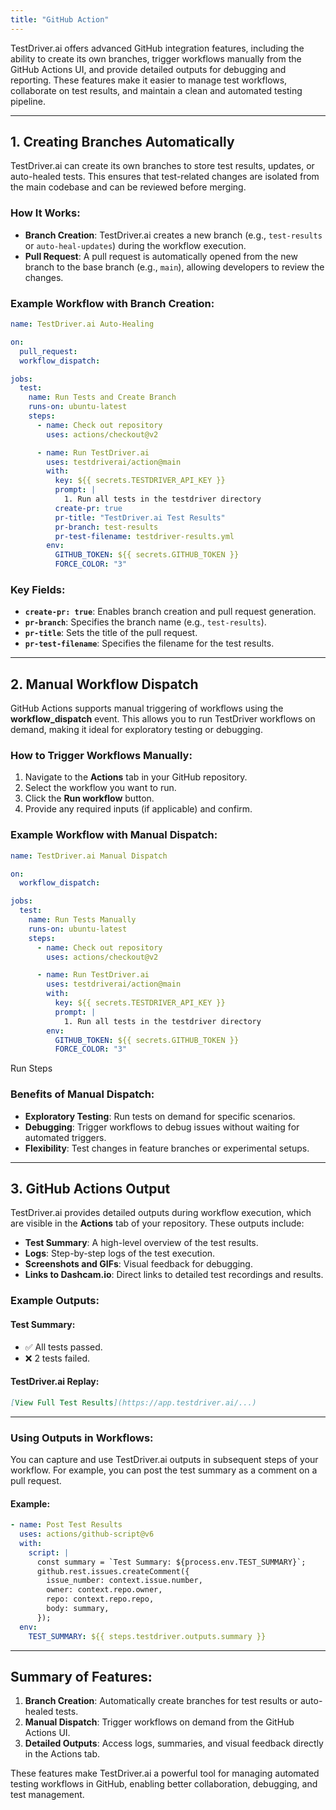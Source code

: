 ```yaml
---
title: "GitHub Action"
---
```


TestDriver.ai offers advanced GitHub integration features, including the ability to create its own branches, trigger workflows manually from the GitHub Actions UI, and provide detailed outputs for debugging and reporting. These features make it easier to manage test workflows, collaborate on test results, and maintain a clean and automated testing pipeline.

---

## 1. **Creating Branches Automatically**

TestDriver.ai can create its own branches to store test results, updates, or auto-healed tests. This ensures that test-related changes are isolated from the main codebase and can be reviewed before merging.

### How It Works:
- **Branch Creation**: TestDriver.ai creates a new branch (e.g., `test-results` or `auto-heal-updates`) during the workflow execution.
- **Pull Request**: A pull request is automatically opened from the new branch to the base branch (e.g., `main`), allowing developers to review the changes.

### Example Workflow with Branch Creation:

```yaml
name: TestDriver.ai Auto-Healing

on:
  pull_request:
  workflow_dispatch:

jobs:
  test:
    name: Run Tests and Create Branch
    runs-on: ubuntu-latest
    steps:
      - name: Check out repository
        uses: actions/checkout@v2

      - name: Run TestDriver.ai
        uses: testdriverai/action@main
        with:
          key: ${{ secrets.TESTDRIVER_API_KEY }}
          prompt: |
            1. Run all tests in the testdriver directory
          create-pr: true
          pr-title: "TestDriver.ai Test Results"
          pr-branch: test-results
          pr-test-filename: testdriver-results.yml
        env:
          GITHUB_TOKEN: ${{ secrets.GITHUB_TOKEN }}
          FORCE_COLOR: "3"

```

### Key Fields:
- **`create-pr: true`**: Enables branch creation and pull request generation.
- **`pr-branch`**: Specifies the branch name (e.g., `test-results`).
- **`pr-title`**: Sets the title of the pull request.
- **`pr-test-filename`**: Specifies the filename for the test results.

---

## 2. **Manual Workflow Dispatch**

GitHub Actions supports manual triggering of workflows using the **workflow_dispatch** event. This allows you to run TestDriver workflows on demand, making it ideal for exploratory testing or debugging.

### How to Trigger Workflows Manually:
1. Navigate to the **Actions** tab in your GitHub repository.
2. Select the workflow you want to run.
3. Click the **Run workflow** button.
4. Provide any required inputs (if applicable) and confirm.

### Example Workflow with Manual Dispatch:

```yaml
name: TestDriver.ai Manual Dispatch

on:
  workflow_dispatch:

jobs:
  test:
    name: Run Tests Manually
    runs-on: ubuntu-latest
    steps:
      - name: Check out repository
        uses: actions/checkout@v2

      - name: Run TestDriver.ai
        uses: testdriverai/action@main
        with:
          key: ${{ secrets.TESTDRIVER_API_KEY }}
          prompt: |
            1. Run all tests in the testdriver directory
        env:
          GITHUB_TOKEN: ${{ secrets.GITHUB_TOKEN }}
          FORCE_COLOR: "3"


```

Run Steps

### Benefits of Manual Dispatch:
- **Exploratory Testing**: Run tests on demand for specific scenarios.
- **Debugging**: Trigger workflows to debug issues without waiting for automated triggers.
- **Flexibility**: Test changes in feature branches or experimental setups.

---

## 3. **GitHub Actions Output**

TestDriver.ai provides detailed outputs during workflow execution, which are visible in the **Actions** tab of your repository. These outputs include:
- **Test Summary**: A high-level overview of the test results.
- **Logs**: Step-by-step logs of the test execution.
- **Screenshots and GIFs**: Visual feedback for debugging.
- **Links to Dashcam.io**: Direct links to detailed test recordings and results.

### Example Outputs:

#### **Test Summary**:
- ✅ All tests passed.
- ❌ 2 tests failed.

#### **TestDriver.ai Replay**:

```markdown
[View Full Test Results](https://app.testdriver.ai/...)
```

---

### Using Outputs in Workflows:
You can capture and use TestDriver.ai outputs in subsequent steps of your workflow. For example, you can post the test summary as a comment on a pull request.

#### Example:


```yaml
- name: Post Test Results
  uses: actions/github-script@v6
  with:
    script: |
      const summary = `Test Summary: ${process.env.TEST_SUMMARY}`;
      github.rest.issues.createComment({
        issue_number: context.issue.number,
        owner: context.repo.owner,
        repo: context.repo.repo,
        body: summary,
      });
  env:
    TEST_SUMMARY: ${{ steps.testdriver.outputs.summary }}

```

---

## Summary of Features:
1. **Branch Creation**: Automatically create branches for test results or auto-healed tests.
2. **Manual Dispatch**: Trigger workflows on demand from the GitHub Actions UI.
3. **Detailed Outputs**: Access logs, summaries, and visual feedback directly in the Actions tab.

These features make TestDriver.ai a powerful tool for managing automated testing workflows in GitHub, enabling better collaboration, debugging, and test management.
